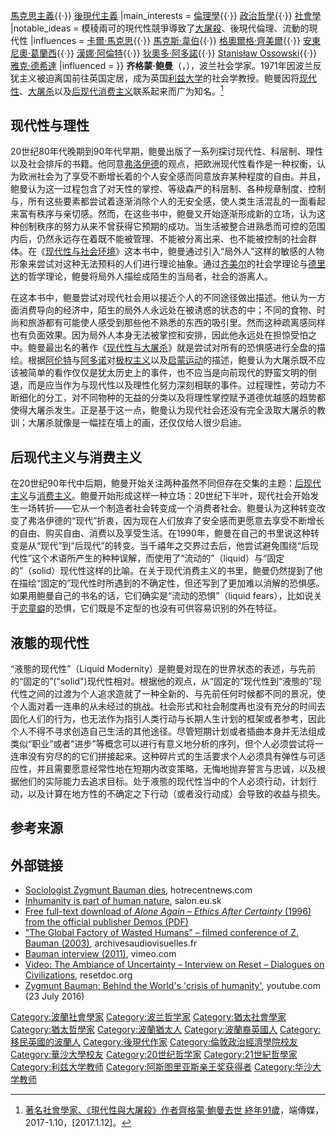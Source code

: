 {{expand language|1=en|page=|time=2020-05-01T08:49:15+00:00}}
{{refimprove|time=2020-05-01T08:49:15+00:00}}
{{Infobox philosopher
<!-- Philosopher category -->
|region = [[西方哲學|西方哲學]]
|era    = [[20世紀哲學|20世紀]] / 當代哲學
|color  = #B0C4DE
<!-- Image -->
|image = Zigmunt Bauman na 20 Forumi vydavciv(Cropped).jpg
<!-- Information -->
|name             = 齊格蒙·鮑曼
|birth_date       = {{Birth date|1925|11|19}}
|birth_place      = [[File:Flag_of_Poland_(1928-1980).svg|20px]] [[波蘭第二共和國|波蘭]][[波茲南|波茲南]]
|death_date       = {{dda|2017|1|9|1925|11|19}}
|death_place      = {{UK}}[[利兹|利兹]]
|school_tradition = [[歐陸哲學|歐陸哲學]]{{·}} [[馬克思主義|馬克思主義]]{{·}} [[後現代主義|後現代主義]]
|main_interests   = [[倫理學|倫理學]]{{·}} [[政治哲學|政治哲學]]{{·}} [[社會學|社會學]]
|notable_ideas    = 模稜兩可的現代性競爭導致了[[猶太人大屠殺|大屠殺]]、後現代倫理、流動的現代性
|influences       = [[卡爾·馬克思|卡爾·馬克思]]{{·}} [[馬克斯·韋伯|馬克斯·韋伯]]{{·}} [[格奧爾格·齊美爾|格奧爾格·齊美爾]]{{·}} [[安東尼奧·葛蘭西|安東尼奧·葛蘭西]]{{·}} [[漢娜·阿倫特|漢娜·阿倫特]]{{·}} [[狄奧多·阿多諾|狄奧多·阿多諾]]{{·}} [[Stanisław_Ossowski|Stanisław Ossowski]]{{·}} [[雅克·德希達|雅克·德希達]]
|influenced       =
}}
'''齐格蒙·鲍曼'''（{{lang-pl|'''Zygmunt Bauman'''}}，{{bd|1925年|11月19日|2017年|1月9日|catIdx=Bauman}}），波兰社会学家。1971年因波兰反犹主义被迫离国前往英国定居，成为英国[[利兹大学|利兹大学]]的社会学教授。鲍曼因将[[现代性|现代性]]、[[大屠杀|大屠杀]]以及[[后现代消费主义|后现代消费主义]]联系起来而广为知名。<ref>[https://theinitium.com/article/20170110-dailynews-Zygmunt-Bauman/ 著名社會學家、《現代性與大屠殺》作者齊格蒙·鮑曼去世 終年91歲]，端傳媒，2017-1.10，[2017.1.12]。</ref>

==现代性与理性==
20世纪80年代晚期到90年代早期，鲍曼出版了一系列探讨现代性、科层制、理性以及社会排斥的书籍。他同意[[弗洛伊德|弗洛伊德]]的观点，把欧洲现代性看作是一种权衡，认为欧洲社会为了享受不断增长着的个人安全感而同意放弃某种程度的自由。并且，鲍曼认为这一过程包含了对天性的掌控、等级森严的科层制、各种规章制度、控制与，所有这些要素都尝试着逐渐消除个人的无安全感，使人类生活混乱的一面看起来富有秩序与亲切感。然而，在这些书中，鲍曼又开始逐渐形成新的立场，认为这种创制秩序的努力从来不曾获得它预期的成功。当生活被整合进熟悉而可控的范围内后，仍然永远存在着既不能被管理、不能被分离出来、也不能被控制的社会群体。在《[[现代性与社会环境|现代性与社会环境]]》这本书中，鲍曼通过引入“局外人”这样的敏感的人物形象来尝试对这种无法预料的人们进行理论抽象。通过[[齐美尔|齐美尔]]的社会学理论与[[德里达|德里达]]的哲学理论，鲍曼将局外人描绘成陌生的当局者，社会的游离人。

在这本书中，鲍曼尝试对现代社会用以接近个人的不同途径做出描述。他认为一方面消费导向的经济中，陌生的局外人永远处在被诱惑的状态的中；不同的食物、时尚和旅游都有可能使人感受到那些他不熟悉的东西的吸引里。然而这种疏离感同样也有负面效果。因为局外人本身无法被掌控和安排，因此他永远处在担惊受怕之中。鲍曼最出名的著作《[[现代性与大屠杀|现代性与大屠杀]]》就是尝试对所有的恐惧感进行全盘的描绘。根据[[阿伦特|阿伦特]]与[[阿多诺|阿多诺]]对[[极权主义|极权主义]]以及[[启蒙运动|启蒙运动]]的描述，鲍曼认为大屠杀既不应该被简单的看作仅仅是犹太历史上的事件，也不应当是向前现代的野蛮文明的倒退，而是应当作为与现代性以及理性化努力深刻相联的事件。过程理性，劳动力不断细化的分工，对不同物种的无益的分类以及将理性掌控赋予道德优越感的趋势都使得大屠杀发生。正是基于这一点，鲍曼认为现代社会还没有完全汲取大屠杀的教训；大屠杀就像是一幅挂在墙上的画，还仅仅给人很少启迪。

== 后现代主义与消费主义 ==
在20世纪90年代中后期，鲍曼开始关注两种虽然不同但存在交集的主题：[[后现代主义|后现代主义]]与[[消费主义|消费主义]]。鲍曼开始形成这样一种立场：20世纪下半叶，现代社会开始发生一场转折——它从一个制造者社会转变成一个消费者社会。鲍曼认为这种转变改变了弗洛伊德的“现代”折衷，因为现在人们放弃了安全感而更愿意去享受不断增长的自由、购买自由、消费以及享受生活。在1990年，鲍曼在自己的书里说这种转变是从“现代”到“后现代”的转变。当千禧年之交界过去后，他尝试避免围绕“后现代性”这个术语所产生的种种误解，而使用了“流动的”（liquid）与“固定的”（solid）现代性这样的比喻。在关于现代消费主义的书里，鲍曼仍然提到了他在描绘“固定的”现代性时所遇到的不确定性，但还写到了更加难以消解的恐惧感。如果用鲍曼自己的书名的话，它们确实是“流动的恐惧”（liquid fears），比如说关于[[恋童癖|恋童癖]]的恐惧，它们既是不定型的也没有可供容易识别的外在特征。

== 液態的现代性 ==
{{主条目|液態現代性}}
“液態的现代性”（Liquid Modernity）是鲍曼对现在的世界状态的表述，与先前的“固定的”("solid")现代性相对。根据他的观点，从“固定的”现代性到“液態的”现代性之间的过渡为个人追求造就了一种全新的、与先前任何时候都不同的景况，使个人面对着一连串的从未经过的挑战。社会形式和社会制度再也没有充分的时间去固化人们的行为，也无法作为指引人类行动与长期人生计划的框架或者参考，因此个人不得不寻求创造自己生活的其他途径。尽管短期计划或者插曲本身并无法组成类似“职业”或者“进步”等概念可以进行有意义地分析的序列，但个人必须尝试将一连串没有穷尽的的它们拼接起来。这种碎片式的生活要求个人必须具有弹性与可适应性，并且需要愿意经常性地在短期内改变策略，无悔地抛弃誓言与忠诚，以及根据他们的实际能力去追求目标。处于液態的现代性当中的个人必须行动，计划行动，以及计算在地方性的不确定之下行动（或者没行动成）会导致的收益与损失。

==参考来源==
{{reflist}}

==外部链接==
{{Commons category}}
{{Wikiquote}}
* [http://www.hotrecentnews.com/news/sociologist-zygmunt-bauman-91-deceased/19992 Sociologist Zygmunt Bauman dies], hotrecentnews.com 
* [https://web.archive.org/web/20090703231933/http://www.salon.eu.sk/article.php?article=1102-inhumanity-is-part-of-human-nature Inhumanity is part of human nature], salon.eu.sk 
* [https://web.archive.org/web/20090429094812/http://www.demos.co.uk/publications/aloneagain Free full-text download of ''Alone Again – Ethics After Certainty'' (1996) from the official publisher Demos (PDF)]
* [http://www.archivesaudiovisuelles.fr/FR/_video.asp?id=458&ress=1559&video=3589&format=23 "The Global Factory of Wasted Humans" – filmed conference of Z. Bauman (2003)], archivesaudiovisuelles.fr
* [http://vimeo.com/27702137 Bauman interview (2011)], vimeo.com 
* [http://www.resetdoc.org/story/00000021598/translate/English Video: The Ambiance of Uncertainty – Interview on Reset – Dialogues on Civilizations], resetdoc.org
* [https://www.youtube.com/watch?v=EG63MkQb1r4 Zygmunt Bauman: Behind the World's 'crisis of humanity'], youtube.com (23 July 2016)
{{主要社会学家}}
{{阿斯图里亚斯亲王奖获得者|communications-humanities}}
{{Authority control}}
{{DEFAULTSORT:Bauman, Zygmunt}}
[[Category:波蘭社會學家|Category:波蘭社會學家]]
[[Category:波兰哲学家|Category:波兰哲学家]]
[[Category:猶太社會學家|Category:猶太社會學家]]
[[Category:猶太哲學家|Category:猶太哲學家]]
[[Category:波蘭猶太人|Category:波蘭猶太人]]
[[Category:波蘭裔英國人|Category:波蘭裔英國人]]
[[Category:移民英國的波蘭人|Category:移民英國的波蘭人]]
[[Category:後現代作家|Category:後現代作家]]
[[Category:倫敦政治經濟學院校友|Category:倫敦政治經濟學院校友]]
[[Category:華沙大學校友|Category:華沙大學校友]]
[[Category:20世纪哲学家|Category:20世纪哲学家]]
[[Category:21世紀哲學家|Category:21世紀哲學家]]
[[Category:利兹大学教师|Category:利兹大学教师]]
[[Category:阿斯图里亚斯亲王奖获得者|Category:阿斯图里亚斯亲王奖获得者]]
[[Category:华沙大学教师|Category:华沙大学教师]]